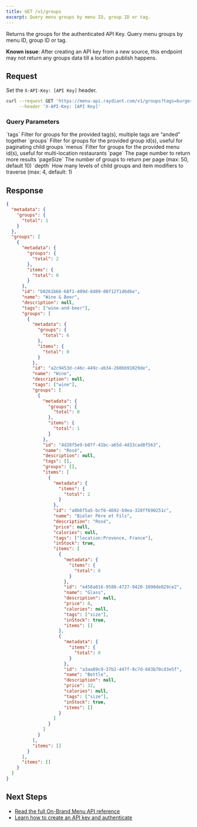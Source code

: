 ```yaml
---
title: GET /v1/groups
excerpt: Query menu groups by menu ID, group ID or tag.
---
```


Returns the groups for the authenticated API Key. Query menu groups by menu ID, group ID or tag.

<Callout>**Known issue**: After creating an API key from a new source, this endpoint may not return any groups data till a location publish happens.</Callout>

## Request

Set the `X-API-Key: [API Key]` header.

```bash
curl --request GET 'https://menu-api.raydiant.com/v1/groups?tags=burgers&menus=[Menu ID]' \
     --header 'X-API-Key: [API Key]'
```

### Query Parameters

<OptionsTable>
  <OptionTitle>
    `tags`
  </OptionTitle>
  <OptionDescription>
    Filter for groups for the provided tag(s), multiple tags are “anded” together
  </OptionDescription>
  <OptionTitle>
    `groups`
  </OptionTitle>
  <OptionDescription>
    Filter for groups for the provided group id(s), useful for paginating child groups
  </OptionDescription>
   <OptionTitle>
    `menus`
  </OptionTitle>
  <OptionDescription>
    Filter for groups for the provided menu id(s), useful for multi-location restaurants
  </OptionDescription>
   <OptionTitle>
    `page`
  </OptionTitle>
  <OptionDescription>
    The page number to return more results
  </OptionDescription>
   <OptionTitle>
    `pageSize`
  </OptionTitle>
  <OptionDescription>
    The number of groups to return per page (max: 50, default 10)
  </OptionDescription>
   <OptionTitle>
    `depth`
  </OptionTitle>
  <OptionDescription>
    How many levels of child groups and item modifiers to traverse (max: 4, default: 1)
  </OptionDescription>
</OptionsTable>

## Response

```json
{
  "metadata": {
    "groups": {
      "total": 1
    }
  },
  "groups": [
    {
      "metadata": {
        "groups": {
          "total": 2
        },
        "items": {
          "total": 0
        }
      },
      "id": "b0261b66-68f1-409d-8d09-08f12f1d6d6e",
      "name": "Wine & Beer",
      "description": null,
      "tags": ["wine-and-beer"],
      "groups": [
        {
          "metadata": {
            "groups": {
              "total": 6
            },
            "items": {
              "total": 0
            }
          },
          "id": "a2c9453d-c46c-449c-ab34-260bb91029de",
          "name": "Wine",
          "description": null,
          "tags": ["wine"],
          "groups": [
            {
              "metadata": {
                "groups": {
                  "total": 0
                },
                "items": {
                  "total": 1
                }
              },
              "id": "4d28f5e9-b07f-41bc-a65d-4d33cad8f563",
              "name": "Rosé",
              "description": null,
              "tags": [],
              "groups": [],
              "items": [
                {
                  "metadata": {
                    "items": {
                      "total": 2
                    }
                  },
                  "id": "a8b6f5a5-bcf6-4692-b9ea-328ff690251c",
                  "name": "Bieler Père et Fils",
                  "description": "Rosé",
                  "price": null,
                  "calories": null,
                  "tags": ["location:Provence, France"],
                  "inStock": true,
                  "items": [
                    {
                      "metadata": {
                        "items": {
                          "total": 0
                        }
                      },
                      "id": "e458a016-9580-4727-9420-1090de029ce2",
                      "name": "Glass",
                      "description": null,
                      "price": 8,
                      "calories": null,
                      "tags": ["size"],
                      "inStock": true,
                      "items": []
                    },
                    {
                      "metadata": {
                        "items": {
                          "total": 0
                        }
                      },
                      "id": "a3aa89c9-37b2-447f-8c7d-683b70cd3e5f",
                      "name": "Bottle",
                      "description": null,
                      "price": 32,
                      "calories": null,
                      "tags": ["size"],
                      "inStock": true,
                      "items": []
                    }
                  ]
                }
              ]
            }
          ],
          "items": []
        }
      ],
      "items": []
    }
  ]
}
```
## Next Steps

- [Read the full On-Brand Menu API reference](/docs/on-brand-menu-api/reference)
- [Learn how to create an API key and authenticate](/docs/on-brand-menu-api/api-keys)
